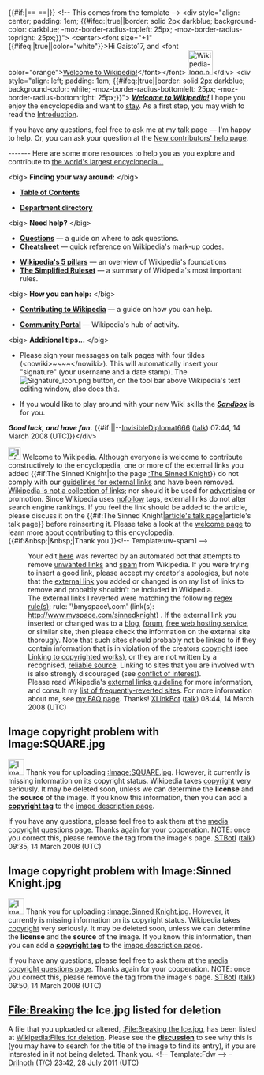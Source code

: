 <article id="16285985" title=User talk:Gaisto17>
	<talkpage id="16285985" title="User talk:Gaisto17">
{{#if:|== {{{heading}}} ==|}}
&lt;!-- This comes from the template {{W-screen}} --&gt;
&lt;div style=&quot;align: center; padding: 1em; {{#ifeq:{{{clear}}}|true||border: solid 2px darkblue; background-color: darkblue; -moz-border-radius-topleft: 25px; -moz-border-radius-topright: 25px;}}&quot;&gt;
&lt;center&gt;&lt;font size=&quot;+1&quot; {{#ifeq:{{{clear}}}|true||color=&quot;white&quot;}}&gt;Hi Gaisto17, and &lt;font color=&quot;orange&quot;&gt;[[Wikipedia:Welcoming committee/Welcome to Wikipedia|Welcome to Wikipedia!]]&lt;/font&gt;&lt;/font&gt; [[Image:Wikipedia-logo.png|50px]]&lt;/div&gt; 
&lt;div style=&quot;align: left; padding: 1em; {{#ifeq:{{{clear}}}|true||border: solid 2px darkblue; background-color: white; -moz-border-radius-bottomleft: 25px; -moz-border-radius-bottomright: 25px;}}&quot;&gt;
'''''[[Wikipedia:Welcoming committee/Welcome to Wikipedia|Welcome to Wikipedia!]]''''' I hope you enjoy the encyclopedia and want to [[Wikipedia:Wikipedians|stay]]. As a first step, you may wish to read the [[Wikipedia:Introduction|Introduction]].

If you have any questions, feel free to ask me at my talk page — I'm happy to help. Or, you can ask your question at the [[Wikipedia:New contributors' help page|New contributors' help page]].

-------  
Here are some more resources to help you as you explore and contribute to [[Wikipedia|the world's largest encyclopedia...]]

&lt;big&gt; '''Finding your way around:''' &lt;/big&gt;
{{col-begin}}
{{col-2}}
* '''[[Wikipedia:Contents|Table of Contents]]'''
{{col-2}}
* '''[[Wikipedia:Department directory|Department directory]]'''
{{col-end}}

&lt;big&gt; '''Need help?''' &lt;/big&gt;
{{col-begin}}
{{col-2}}
* '''[[Wikipedia:Questions|Questions]]''' — a guide on where to ask questions.
* '''[[Wikipedia:Cheatsheet|Cheatsheet]]''' — quick reference on Wikipedia's mark-up codes.
{{col-2}}
* '''[[Wikipedia:Five pillars|Wikipedia's 5 pillars]]''' — an overview of Wikipedia's foundations
* '''[[Wikipedia:Simplified Ruleset|The Simplified Ruleset]]''' — a summary of Wikipedia's most important rules.
{{col-end}}

&lt;big&gt; '''How you can help:''' &lt;/big&gt;
{{col-begin}}
{{col-2}}
* '''[[Wikipedia:Contributing to Wikipedia|Contributing to Wikipedia]]''' — a guide on how you can help.
{{col-2}}
* '''[[Wikipedia:Community Portal|Community Portal]]''' — Wikipedia's hub of activity.
{{col-end}}

&lt;big&gt; '''Additional tips...''' &lt;/big&gt; 
{{col-begin}}
{{col-2}}
* Please sign your messages on talk pages with four tildes (&lt;nowiki&gt;~~~~&lt;/nowiki&gt;). This will automatically insert your &quot;signature&quot; (your username and a date stamp). The [[Image:Signature_icon.png]] button, on the tool bar above Wikipedia's text editing window, also does this. 
{{col-2}}
* If you would like to play around with your new Wiki skills the '''''[[Wikipedia:Sandbox|Sandbox]]''''' is for you. 
{{col-end}}

'' '''Good luck, and have fun.''''' {{#if:|{{{sig}}}|--[[User:Twaz|InvisibleDiplomat666]] ([[User talk:Twaz|talk]]) 07:44, 14 March 2008 (UTC)}}&lt;/div&gt;

[[Image:Information.svg|25px]] Welcome to Wikipedia. Although everyone is welcome to contribute constructively to the encyclopedia, one or more of the external links you added {{#if:The Sinned Knight|to the page [[:The Sinned Knight]]}} do not comply with our [[Wikipedia:External links|guidelines for external links]] and have been removed. [[Wikipedia:What_Wikipedia_is_not#LINK|Wikipedia is not a collection of links]]; nor should it be used for [[Wikipedia:Spam|advertising]] or promotion. Since Wikipedia uses [[nofollow]] tags, external links do not alter search engine rankings. If you feel the link should be added to the article, please discuss it on the {{#if:The Sinned Knight|[[talk:The Sinned Knight|article's talk page]]|article's talk page}} before reinserting it. Please take a look at the [[Wikipedia:Welcome|welcome page]] to learn more about contributing to this encyclopedia. {{#if:&amp;nbsp;|&amp;nbsp;|Thank you.}}&lt;!-- Template:uw-spam1 --&gt;
:Your edit [http://en.wikipedia.org/w/index.php?title=The_Sinned_Knight&amp;diff=198152231&amp;oldid=198151001 here] was reverted by an automated bot that attempts to remove [[WP:NOT#REPOSITORY|unwanted links]] and [[WP:SPAM|spam]] from Wikipedia.  If you were trying to insert a good link, please accept my creator's apologies, but note that the [[Wikipedia:External links|external link]] you added or changed is on my list of links to remove and probably shouldn't be included in Wikipedia.
:The external links I reverted were matching the following [[regex|regex rule(s)]]: rule: '\bmyspace\.com' (link(s): http://www.myspace.com/sinnedknight) .  If the external link you inserted or changed was to a [[blog]], [[forum]], [[free web hosting service]], or similar site, then please check the information on the external site thorougly.	Note that such sites should probably not be linked to if they contain information that is in violation of the creators [[Wikipedia:COPYRIGHT|copyright]] (see [[Wikipedia:COPYRIGHT#Linking to copyrighted works|Linking to copyrighted works]]), or they are not written by a recognised, [[Wikipedia:Reliable sources|reliable source]].	Linking to sites that you are involved with is also strongly discouraged (see [[Wikipedia:Conflict of interest|conflict of interest]]).
:Please read Wikipedia's [[WP:EL|external links guideline]] for more information, and consult my [[User:XLinkBot/Reversion reasons|list of frequently-reverted sites]].	 For more information about me, see [[User:XLinkBot/FAQ|my FAQ page]].	 Thanks! [[User:XLinkBot|XLinkBot]] ([[User talk:XLinkBot|talk]]) 08:44, 14 March 2008 (UTC)


==Image copyright problem with Image:SQUARE.jpg==

[[Image:Nuvola apps important.svg|32px|left|Image Copyright problem]]
Thank you for uploading [[:Image:SQUARE.jpg]]. However, it currently is missing information on its copyright status. Wikipedia takes [[Wikipedia:Copyrights|copyright]] very seriously. It may be deleted soon, unless we can determine the '''license''' and the '''source''' of the image. If you know this information, then you can add a '''[[Wikipedia:Image copyright tags|copyright tag]]''' to the [[Help:Image page|image description page]].

If you have any questions, please feel free to ask them at the [[Wikipedia:Media copyright questions|media copyright questions page]]. Thanks again for your cooperation. NOTE: once you correct this, please remove the tag from the image's page. [[User:STBotI|STBotI]] ([[User talk:STBotI|talk]]) 09:35, 14 March 2008 (UTC)


==Image copyright problem with Image:Sinned Knight.jpg==

[[Image:Nuvola apps important.svg|32px|left|Image Copyright problem]]
Thank you for uploading [[:Image:Sinned Knight.jpg]]. However, it currently is missing information on its copyright status. Wikipedia takes [[Wikipedia:Copyrights|copyright]] very seriously. It may be deleted soon, unless we can determine the '''license''' and the '''source''' of the image. If you know this information, then you can add a '''[[Wikipedia:Image copyright tags|copyright tag]]''' to the [[Help:Image page|image description page]].

If you have any questions, please feel free to ask them at the [[Wikipedia:Media copyright questions|media copyright questions page]]. Thanks again for your cooperation. NOTE: once you correct this, please remove the tag from the image's page. [[User:STBotI|STBotI]] ([[User talk:STBotI|talk]]) 09:50, 14 March 2008 (UTC)
== File:Breaking the Ice.jpg listed for deletion ==
A file that you uploaded or altered, [[:File:Breaking the Ice.jpg]], has been listed at [[Wikipedia:Files for deletion]]. Please see the [[Wikipedia:Files for deletion/2011 July 28#File:Breaking the Ice.jpg|'''discussion''']] to see why this is (you may have to search for the title of the image to find its entry), if you are interested in it not being deleted. Thank you. &lt;!-- Template:Fdw --&gt; –[[User:Drilnoth|Drilnoth]] ([[User talk:Drilnoth|T]]/[[Special:Contributions/Drilnoth|C]]) 23:42, 28 July 2011 (UTC)
	</talkpage>
</article>